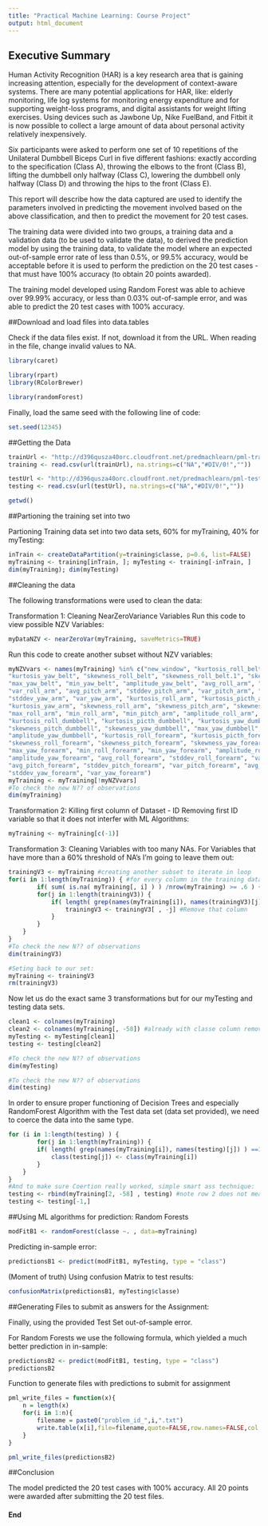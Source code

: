 ---
title: "Practical Machine Learning: Course Project"
output: html_document
---


## Executive Summary

Human Activity Recognition (HAR) is a key research area that is gaining increasing attention, especially for the development of context-aware systems. There are many potential applications for HAR, like: elderly monitoring, life log systems for monitoring energy expenditure and for supporting weight-loss programs, and digital assistants for weight lifting exercises. Using devices such as Jawbone Up, Nike FuelBand, and Fitbit it is now possible to collect a large amount of data about personal activity relatively inexpensively.

Six participants were asked to perform one set of 10 repetitions of the Unilateral Dumbbell Biceps Curl in five different fashions: exactly according to the specification (Class A), throwing the elbows to the front (Class B), lifting the dumbbell only halfway (Class C), lowering the dumbbell only halfway (Class D) and throwing the hips to the front (Class E).

This report will describe how the data captured are used to identify the parameters involved in predicting the movement involved based on the above classification, and then to predict the movement for 20 test cases.

The training data were divided into two groups, a training data and a validation data (to be used to validate the data), to derived the prediction model by using the training data, to validate the model where an expected out-of-sample error rate of less than 0.5%, or 99.5% accuracy, would be acceptable before it is used to perform the prediction on the 20 test cases - that must have 100% accuracy (to obtain 20 points awarded).

The training model developed using Random Forest was able to achieve over 99.99% accuracy, or less than 0.03% out-of-sample error, and was able to predict the 20 test cases with 100% accuracy.


##Download and load files into data.tables

Check if the data files exist. If not, download it from the URL. When reading in the file, change invalid values to NA.


```{r}
library(caret)
```


```{r}
library(rpart)
library(RColorBrewer)

```

```{r}
library(randomForest)

```

Finally, load the same seed with the following line of code:
```{r}
set.seed(12345)

```
##Getting the Data

```{r}
trainUrl <- "http://d396qusza40orc.cloudfront.net/predmachlearn/pml-training.csv"
training <- read.csv(url(trainUrl), na.strings=c("NA","#DIV/0!",""))

```


```{r}
testUrl <- "http://d396qusza40orc.cloudfront.net/predmachlearn/pml-testing.csv"
testing <- read.csv(url(testUrl), na.strings=c("NA","#DIV/0!",""))

```

```{r}
getwd()

```
##Partioning the training set into two

Partioning Training data set into two data sets, 60% for myTraining, 40% for myTesting:

```{r}
inTrain <- createDataPartition(y=training$classe, p=0.6, list=FALSE)
myTraining <- training[inTrain, ]; myTesting <- training[-inTrain, ]
dim(myTraining); dim(myTesting)
```

##Cleaning the data

The following transformations were used to clean the data:

Transformation 1: Cleaning NearZeroVariance Variables Run this code to view possible NZV Variables:


```{r}
myDataNZV <- nearZeroVar(myTraining, saveMetrics=TRUE)
```

Run this code to create another subset without NZV variables:
```{r}
myNZVvars <- names(myTraining) %in% c("new_window", "kurtosis_roll_belt", "kurtosis_picth_belt",
"kurtosis_yaw_belt", "skewness_roll_belt", "skewness_roll_belt.1", "skewness_yaw_belt",
"max_yaw_belt", "min_yaw_belt", "amplitude_yaw_belt", "avg_roll_arm", "stddev_roll_arm",
"var_roll_arm", "avg_pitch_arm", "stddev_pitch_arm", "var_pitch_arm", "avg_yaw_arm",
"stddev_yaw_arm", "var_yaw_arm", "kurtosis_roll_arm", "kurtosis_picth_arm",
"kurtosis_yaw_arm", "skewness_roll_arm", "skewness_pitch_arm", "skewness_yaw_arm",
"max_roll_arm", "min_roll_arm", "min_pitch_arm", "amplitude_roll_arm", "amplitude_pitch_arm",
"kurtosis_roll_dumbbell", "kurtosis_picth_dumbbell", "kurtosis_yaw_dumbbell", "skewness_roll_dumbbell",
"skewness_pitch_dumbbell", "skewness_yaw_dumbbell", "max_yaw_dumbbell", "min_yaw_dumbbell",
"amplitude_yaw_dumbbell", "kurtosis_roll_forearm", "kurtosis_picth_forearm", "kurtosis_yaw_forearm",
"skewness_roll_forearm", "skewness_pitch_forearm", "skewness_yaw_forearm", "max_roll_forearm",
"max_yaw_forearm", "min_roll_forearm", "min_yaw_forearm", "amplitude_roll_forearm",
"amplitude_yaw_forearm", "avg_roll_forearm", "stddev_roll_forearm", "var_roll_forearm",
"avg_pitch_forearm", "stddev_pitch_forearm", "var_pitch_forearm", "avg_yaw_forearm",
"stddev_yaw_forearm", "var_yaw_forearm")
myTraining <- myTraining[!myNZVvars]
#To check the new N?? of observations
dim(myTraining)
```
Transformation 2: Killing first column of Dataset - ID Removing first ID variable so that it does not interfer with ML Algorithms:
```{r}
myTraining <- myTraining[c(-1)]
```
Transformation 3: Cleaning Variables with too many NAs. For Variables that have more than a 60% threshold of NA's I'm going to leave them out:
```{r}
trainingV3 <- myTraining #creating another subset to iterate in loop
for(i in 1:length(myTraining)) { #for every column in the training dataset
        if( sum( is.na( myTraining[, i] ) ) /nrow(myTraining) >= .6 ) { #if n?? NAs > 60% of total observations
        for(j in 1:length(trainingV3)) {
            if( length( grep(names(myTraining[i]), names(trainingV3)[j]) ) ==1)  { #if the columns are the same:
                trainingV3 <- trainingV3[ , -j] #Remove that column
            }   
        } 
    }
}
#To check the new N?? of observations
dim(trainingV3)
```

```{r}
#Seting back to our set:
myTraining <- trainingV3
rm(trainingV3)
```


Now let us do the exact same 3 transformations but for our myTesting and testing data sets.

```{r}
clean1 <- colnames(myTraining)
clean2 <- colnames(myTraining[, -58]) #already with classe column removed
myTesting <- myTesting[clean1]
testing <- testing[clean2]

#To check the new N?? of observations
dim(myTesting)
```

```{r}
#To check the new N?? of observations
dim(testing)
```
In order to ensure proper functioning of Decision Trees and especially RandomForest Algorithm with the Test data set (data set provided), we need to coerce the data into the same type.
```{r}
for (i in 1:length(testing) ) {
        for(j in 1:length(myTraining)) {
        if( length( grep(names(myTraining[i]), names(testing)[j]) ) ==1)  {
            class(testing[j]) <- class(myTraining[i])
        }      
    }      
}
#And to make sure Coertion really worked, simple smart ass technique:
testing <- rbind(myTraining[2, -58] , testing) #note row 2 does not mean anything, this will be removed right.. now:
testing <- testing[-1,]
```
##Using ML algorithms for prediction: Random Forests

```{r}
modFitB1 <- randomForest(classe ~. , data=myTraining)
```
Predicting in-sample error:
```{r}
predictionsB1 <- predict(modFitB1, myTesting, type = "class")
```
(Moment of truth) Using confusion Matrix to test results:
```{r}
confusionMatrix(predictionsB1, myTesting$classe)
```
##Generating Files to submit as answers for the Assignment:

Finally, using the provided Test Set out-of-sample error.

For Random Forests we use the following formula, which yielded a much better prediction in in-sample:

```{r}
predictionsB2 <- predict(modFitB1, testing, type = "class")
predictionsB2
```
Function to generate files with predictions to submit for assignment

```{r}
pml_write_files = function(x){
    n = length(x)
    for(i in 1:n){
        filename = paste0("problem_id_",i,".txt")
        write.table(x[i],file=filename,quote=FALSE,row.names=FALSE,col.names=FALSE)
    }
}

pml_write_files(predictionsB2)
```
##Conclusion

The model predicted the 20 test cases with 100% accuracy. All 20 points were awarded after submitting the 20 test files.

#### End
